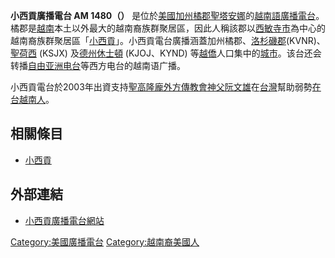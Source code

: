 {{Infobox Company 
| company_name = 小西貢廣播電台 AM 1480
| company_name_en = {{lang|en|Little Saigon Radio  KVNR}}
| company_logo = 
| company_type = 
| market_information =
| foundation = 
| location = [[美國|美國]][[加州|加州]][[橙縣_(加利福尼亞州)|橘郡]][[聖安娜_(加利福尼亞州)|聖塔安娜]]
| zip_code = 
| telephone_no = 
| key_people = 
| industry = [[媒體|媒體業]]
| products = 無線電廣播頻道之經營
| capital = 
| revenue = 
| operating_income = 
| net_income = 
| num_employees = 
| parent = {{lang|en|Liberman Broadcasting}}
| subsid = 
| homepage = http://www.littlesaigonradio.com/
| footnotes = 
}}

'''小西貢廣播電台 AM 1480（{{lang|en|Little Saigon Radio}}）''' 是位於[[美國|美國]][[加州|加州]][[橙縣_(加利福尼亞州)|橘郡]][[聖安娜_(加利福尼亞州)|聖塔安娜]]的[[越南語|越南語]][[廣播電台|廣播電台]]。橘郡是[[越南|越南]]本土以外最大的越南裔族群聚居區，因此人稱該郡以[[威斯敏斯特_(加利福尼亚州)|西敏寺市]]為中心的越南裔族群聚居區「[[小西貢|小西貢]]」。小西貢電台廣播涵蓋加州橘郡、[[洛杉磯郡|洛杉磯郡]](KVNR)、[[聖荷西_(加利福尼亞州)|聖荷西]] (KSJX) 及[[德克薩斯州|德州]][[休士頓|休士頓]] (KJOJ、KYND) 等[[越僑|越僑]]人口集中的[[城市|城市]]。该台还会转播[[自由亚洲电台|自由亚洲电台]]等西方电台的越南语广播。

小西貢電台於2003年出資支持[[聖高隆龐外方傳教會|聖高隆龐外方傳教會]][[神父|神父]][[阮文雄_(神父)|阮文雄]]在[[台灣|台灣]]幫助弱勢[[在台越南人|在台越南人]]。

==相關條目==
*[[小西貢|小西貢]]

==外部連結==
*[http://www.littlesaigonradio.com/ 小西貢廣播電台網站] {{Wayback|url=http://www.littlesaigonradio.com/ |date=20210213221335 }}

[[Category:美國廣播電台|Category:美國廣播電台]]
[[Category:越南裔美國人|Category:越南裔美國人]]